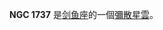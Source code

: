 {{NGCInfoBox|NGCID=NGC 1737|發現者=約翰·弗里德里希·威廉·赫歇爾|發現日期=1836年11月11日|其他編號=ESO 56-EN20|曆元=J2000.0|赤經=4時53分57.8秒
|赤緯=-69°10'28"|星座=剑鱼座|星體=彌散星雲|星等=|表面亮度=|藍等=}}

'''NGC 1737''' 是[[剑鱼座|剑鱼座]]的一個[[彌散星雲|彌散星雲]]。

{{NGCReference|1737}}
{{Catalogs|NGC=1737}}